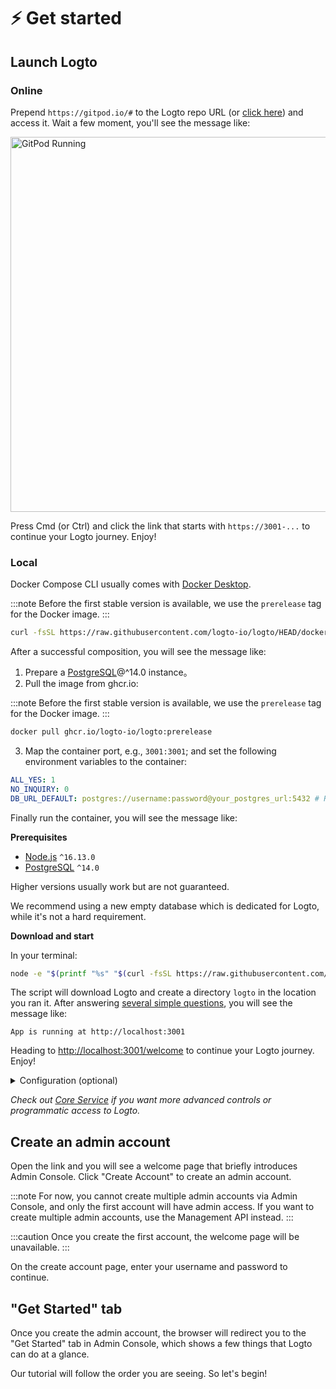 
# ⚡ Get started

## Launch Logto

### Online

Prepend `https://gitpod.io/#` to the Logto repo URL (or <a href="https://gitpod.io/#https://github.com/logto-io/logto" target="_blank">click here</a>) and access it. Wait a few moment, you'll see the message like:

<img src={gitpodRunning} alt="GitPod Running" width="600px" />

Press Cmd (or Ctrl) and click the link that starts with `https://3001-...` to continue your Logto journey. Enjoy!

### Local

<Tabs>

<TabItem value="docker-compose" label="Docker Compose">

Docker Compose CLI usually comes with [Docker Desktop](https://www.docker.com/products/docker-desktop).

:::note
Before the first stable version is available, we use the `prerelease` tag for the Docker image.
:::

```bash
curl -fsSL https://raw.githubusercontent.com/logto-io/logto/HEAD/docker-compose.yml | TAG=prerelease docker compose -p logto -f - up
```

After a successful composition, you will see the message like:

</TabItem>

<TabItem value="docker" label="Docker">

1. Prepare a [PostgreSQL](https://www.postgresql.org/)@^14.0 instance。
2. Pull the image from ghcr.io:

:::note
Before the first stable version is available, we use the `prerelease` tag for the Docker image.
:::

```bash
docker pull ghcr.io/logto-io/logto:prerelease
```

3. Map the container port, e.g., `3001:3001`; and set the following environment variables to the container:

```yml
ALL_YES: 1
NO_INQUIRY: 0
DB_URL_DEFAULT: postgres://username:password@your_postgres_url:5432 # Replace with your Postgres DSN
```

Finally run the container, you will see the message like:

</TabItem>

<TabItem value="script" label="Download script">

**Prerequisites**

- [Node.js](https://nodejs.org/) `^16.13.0`
- [PostgreSQL](https://postgresql.org/) `^14.0`

Higher versions usually work but are not guaranteed.

We recommend using a new empty database which is dedicated for Logto, while it's not a hard requirement.

**Download and start**

In your terminal:

```bash
node -e "$(printf "%s" "$(curl -fsSL https://raw.githubusercontent.com/logto-io/logto/HEAD/install.js)")"
```

The script will download Logto and create a directory `logto` in the location you ran it. After answering [several simple questions](../../references/core/configuration.md#questions), you will see the message like:

</TabItem>

</Tabs>

```text
App is running at http://localhost:3001
```

Heading to <a target="_blank" href="http://localhost:3001/welcome">http://localhost:3001/welcome</a> to continue your Logto journey. Enjoy!

<details>
  <summary>Configuration (optional)</summary>

Logto uses environment variables for configuration, along with `.env` file support. See [Configuration](../../references/core/configuration.md) for detailed usage and full variable list.

</details>

_Check out [Core Service](../../references/core/README.mdx) if you want more advanced controls or programmatic access to Logto._

## Create an admin account

Open the link and you will see a welcome page that briefly introduces Admin Console. Click "Create Account" to create an admin account.

:::note
For now, you cannot create multiple admin accounts via Admin Console, and only the first account will have admin access. If you want to create multiple admin accounts, use the Management API instead.
:::

:::caution
Once you create the first account, the welcome page will be unavailable.
:::

On the create account page, enter your username and password to continue.

## "Get Started" tab

Once you create the admin account, the browser will redirect you to the "Get Started" tab in Admin Console, which shows a few things that Logto can do at a glance.

Our tutorial will follow the order you are seeing. So let's begin!
